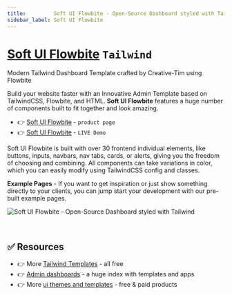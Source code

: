 ```yaml
---
title:         Soft UI Flowbite - Open-Source Dashboard styled with Tailwind
sidebar_label: Soft UI Flowbite
---
```


# [Soft UI Flowbite](https://www.creative-tim.com/product/soft-ui-flowbite?AFFILIATE=128200) `Tailwind`

<SubHeading>Modern Tailwind Dashboard Template crafted by Creative-Tim using Flowbite</SubHeading>

Build your website faster with an Innovative Admin Template based on TailwindCSS, Flowbite, and HTML. 
**Soft UI Flowbite** features a huge number of components built to fit together and look amazing.

- 👉 [Soft UI Flowbite](https://www.creative-tim.com/product/soft-ui-flowbite?AFFILIATE=128200) - `product page`
- 👉 [Soft UI Flowbite](https://demos.creative-tim.com/soft-ui-flowbite/?AFFILIATE=128200) - `LIVE Demo`

Soft UI Flowbite is built with over 30 frontend individual elements, like buttons, inputs, navbars, nav tabs, cards, or alerts, giving you the freedom of choosing and combining. 
All components can take variations in color, which you can easily modify using TailwindCSS config and classes. 

**Example Pages** - If you want to get inspiration or just show something directly to your clients, you can jump start your development with our pre-built example pages.

![Soft UI Flowbite  - Open-Source Dashboard styled with Tailwind](https://github-production-user-asset-6210df.s3.amazonaws.com/51070104/269673124-ba603011-cc78-4f77-b536-ac813fdf2b0c.png)

<br />

## ✅ Resources

- 👉 More [Tailwind Templates](https://www.creative-tim.com/templates/tailwind-free?AFFILIATE=128200) - all free 
- 👉 [Admin dashboards](https://www.admin-dashboards.com/) - a huge index with templates and apps
- 👉 More [ui themes and templates](https://www.ui-themes.com/) - free & paid products

